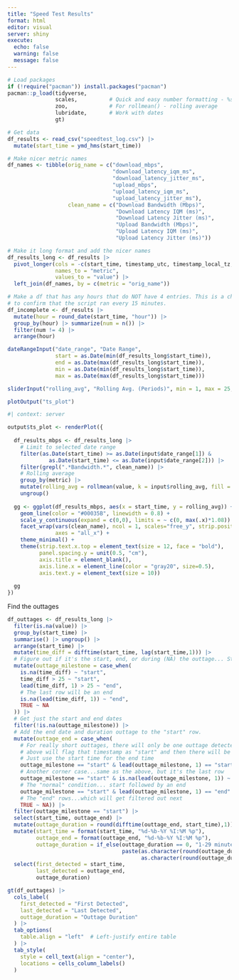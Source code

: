 ```yaml
---
title: "Speed Test Results"
format: html
editor: visual
server: shiny
execute: 
  echo: false
  warning: false
  message: false
---
```


```r

# Load packages
if (!require("pacman")) install.packages("pacman")
pacman::p_load(tidyverse,
               scales,          # Quick and easy number formatting - %s in cells
               zoo,             # For rollmean() - rolling average
               lubridate,       # Work with dates
               gt)

# Get data
df_results <- read_csv("speedtest_log.csv") |> 
  mutate(start_time = ymd_hms(start_time))

# Make nicer metric names
df_names <- tibble(orig_name = c("download_mbps",
                                 "download_latency_iqm_ms",
                                 "download_latency_jitter_ms",
                                 "upload_mbps",
                                 "upload_latency_iqm_ms",
                                 "upload_latency_jitter_ms"),
                   clean_name = c("Download Bandwidth (Mbps)",
                                  "Download Latency IQM (ms)",
                                  "Download Latency Jitter (ms)",
                                  "Upload Bandwidth (Mbps)",
                                  "Upload Latency IQM (ms)",
                                  "Upload Latency Jitter (ms)"))

# Make it long format and add the nicer names
df_results_long <- df_results |> 
  pivot_longer(cols = -c(start_time, timestamp_utc, timestamp_local_tz, local_tz, result.url),
               names_to = "metric",
               values_to = "value") |> 
  left_join(df_names, by = c(metric = "orig_name"))

# Make a df that has any hours that do NOT have 4 entries. This is a check to be able
# to confirm that the script ran every 15 minutes. 
df_incomplete <- df_results |> 
  mutate(hour = round_date(start_time, "hour")) |> 
  group_by(hour) |> summarize(num = n()) |> 
  filter(num != 4) |> 
  arrange(hour) 


```


```r

dateRangeInput("date_range", "Date Range", 
               start = as.Date(min(df_results_long$start_time)),
               end = as.Date(max(df_results_long$start_time)),
               min = as.Date(min(df_results_long$start_time)),
               max = as.Date(max(df_results_long$start_time)))

sliderInput("rolling_avg", "Rolling Avg. (Periods)", min = 1, max = 25, value = 1)

plotOutput("ts_plot")

```


```r
#| context: server

output$ts_plot <- renderPlot({
  
  df_results_mbps <- df_results_long |> 
    # Limit to selected date range
    filter(as.Date(start_time) >= as.Date(input$date_range[1]) &
             as.Date(start_time) <= as.Date(input$date_range[2])) |>
    filter(grepl(".*Bandwidth.*", clean_name)) |> 
    # Rolling average
    group_by(metric) |> 
    mutate(rolling_avg = rollmean(value, k = input$rolling_avg, fill = NA, align = "right")) |> 
    ungroup()
  
  gg <- ggplot(df_results_mbps, aes(x = start_time, y = rolling_avg)) +
    geom_line(color = "#00035B", linewidth = 0.8) +
    scale_y_continuous(expand = c(0,0), limits = ~ c(0, max(.x)*1.08)) +
    facet_wrap(vars(clean_name), ncol = 1, scales="free_y", strip.position="top",
               axes = "all_x") +
    theme_minimal() +
    theme(strip.text.x.top = element_text(size = 12, face = "bold"),
          panel.spacing.y = unit(0.5, "cm"),
          axis.title = element_blank(),
          axis.line.x = element_line(color = "gray20", size=0.5),
          axis.text.y = element_text(size = 10))
  
  gg
})


```

Find the outtages

```r

df_outtages <- df_results_long |> 
  filter(is.na(value)) |> 
  group_by(start_time) |> 
  summarise() |> ungroup() |> 
  arrange(start_time) |> 
  mutate(time_diff = difftime(start_time, lag(start_time,1))) |> 
  # Figure out if it's the start, end, or during (NA) the outtage... Step 1
  mutate(outtage_milestone = case_when(
    is.na(time_diff) ~ "start",
    time_diff > 25 ~ "start",
    lead(time_diff, 1) > 25 ~ "end",
    # The last row will be an end
    is.na(lead(time_diff, 1)) ~ "end",
    TRUE ~ NA
  )) |> 
  # Get just the start and end dates
  filter(!is.na(outtage_milestone)) |> 
  # Add the end date and duration outtage to the "start" row.
  mutate(outtage_end = case_when(
    # For really short outtages, there will only be one outtage detected. The 
    # above will flag that timestamp as "start" and then there will be no "end".
    # Just use the start time for the end time
    outtage_milestone == "start" & lead(outtage_milestone, 1) == "start" ~ start_time,
    # Another corner case...same as the above, but it's the last row
    outtage_milestone == "start" & is.na(lead(outtage_milestone, 1)) ~ start_time,
    # The "normal" condition... start followed by an end
    outtage_milestone == "start" & lead(outtage_milestone, 1) == "end" ~ lead(start_time, 1),
    # The "end" rows...which will get filtered out next
    TRUE ~ NA)) |> 
  filter(outtage_milestone == "start") |> 
  select(start_time, outtage_end) |> 
  mutate(outtage_duration = round(difftime(outtage_end, start_time),1)) |> 
  mutate(start_time = format(start_time, "%d-%b-%Y %I:%M %p"),
         outtage_end = format(outtage_end, "%d-%b-%Y %I:%M %p"),
         outtage_duration = if_else(outtage_duration == 0, "1-29 minutes",
                                    paste(as.character(round(outtage_duration/3600, 1)), "to", 
                                          as.character(round(outtage_duration/3600 + 0.5, 1)), "hours"))) |> 
  select(first_detected = start_time,
         last_detected = outtage_end,
         outtage_duration)

gt(df_outtages) |> 
  cols_label(
    first_detected = "First Detected",
    last_detected = "Last Detected",
    outtage_duration = "Outtage Duration"
  ) |> 
  tab_options(
    table.align = "left"  # Left-justify entire table
  ) |> 
  tab_style(
    style = cell_text(align = "center"),
    locations = cells_column_labels()
  )

```

